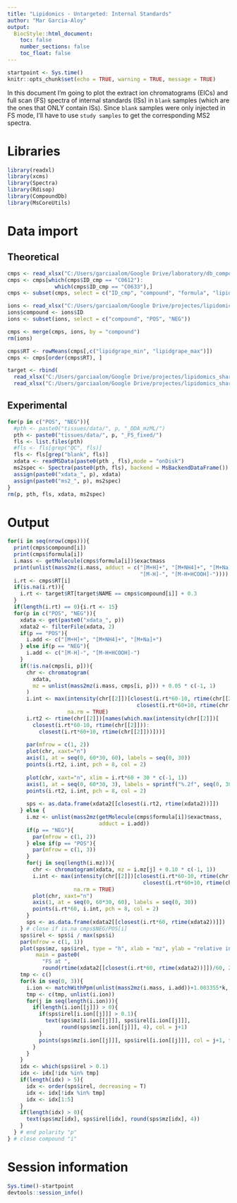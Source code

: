 ```yaml
---
title: "Lipidomics - Untargeted: Internal Standards"
author: "Mar Garcia-Aloy"
output: 
  BiocStyle::html_document:
    toc: false
    number_sections: false
    toc_float: false
---
```


```r
startpoint <- Sys.time()
knitr::opts_chunk$set(echo = TRUE, warning = TRUE, message = TRUE)
```


In this document I'm going to plot the extract ion chromatograms (EICs) and full scan (FS) spectra of internal standards (ISs) in `blank` samples (which are the ones that ONLY contain ISs). 
Since `blank` samples were only injected in FS mode, I'll have to use `study samples` to get the corresponding MS2 spectra.

# Libraries

```r
library(readxl)
library(xcms)
library(Spectra)
library(Rdisop)
library(CompoundDb)
library(MsCoreUtils)
```

# Data import

## Theoretical

```r
cmps <- read_xlsx("C:/Users/garciaalom/Google Drive/laboratory/db_compounds.xlsx")
cmps <- cmps[which(cmps$ID_cmp == "C0612"):
               which(cmps$ID_cmp == "C0633"),]
cmps <- subset(cmps, select = c("ID_cmp", "compound", "formula", "lipidgrape_min", "lipidgrape_max"))

ions <- read_xlsx("C:/Users/garciaalom/Google Drive/projectes/lipidomics_shared/new_rt.xlsx", sheet = "IS") 
ions$compound <- ions$ID
ions <- subset(ions, select = c("compound", "POS", "NEG"))

cmps <- merge(cmps, ions, by = "compound")
rm(ions)

cmps$RT <- rowMeans(cmps[,c("lipidgrape_min", "lipidgrape_max")])
cmps <- cmps[order(cmps$RT), ]

target <- rbind(
  read_xlsx("C:/Users/garciaalom/Google Drive/projectes/lipidomics_shared/new_rt.xlsx", sheet = "POS"), 
  read_xlsx("C:/Users/garciaalom/Google Drive/projectes/lipidomics_shared/new_rt.xlsx", sheet = "NEG"))
```

## Experimental

```r
for(p in c("POS", "NEG")){
  #pth <- paste0("tissues/data/", p, "_DDA_mzML/")
  pth <- paste0("tissues/data/", p, "_FS_fixed/") 
  fls <- list.files(pth) 
  #fls <- fls[grep("QC", fls)]
  fls <- fls[grep("blank", fls)]
  xdata <- readMSData(paste0(pth , fls),mode = "onDisk")
  ms2spec <- Spectra(paste0(pth, fls), backend = MsBackendDataFrame())
  assign(paste0("xdata_", p), xdata)
  assign(paste0("ms2_", p), ms2spec)
}
rm(p, pth, fls, xdata, ms2spec)
```

# Output

```r
for(i in seq(nrow(cmps))){
  print(cmps$compound[i])
  print(cmps$formula[i])
  i.mass <- getMolecule(cmps$formula[i])$exactmass
  print(unlist(mass2mz(i.mass, adduct = c("[M+H]+", "[M+NH4]+", "[M+Na]+", 
                                          "[M-H]-", "[M-H+HCOOH]-"))))
  i.rt <- cmps$RT[i]
  if(is.na(i.rt)){
    i.rt <- target$RT[target$NAME == cmps$compound[i]] + 0.3
  }
  if(length(i.rt) == 0){i.rt <- 15}
  for(p in c("POS", "NEG")){
    xdata <- get(paste0("xdata_", p))
    xdata2 <- filterFile(xdata, 2)
    if(p == "POS"){
      i.add <- c("[M+H]+", "[M+NH4]+", "[M+Na]+")
    } else if(p == "NEG"){
      i.add <- c("[M-H]-", "[M-H+HCOOH]-")
    }
    if(!is.na(cmps[i, p])){
      chr <- chromatogram(
        xdata, 
        mz = unlist(mass2mz(i.mass, cmps[i, p])) + 0.05 * c(-1, 1)
      )
      i.int <- max(intensity(chr[[2]])[closest(i.rt*60-10, rtime(chr[[2]])):
                                         closest(i.rt*60+10, rtime(chr[[2]]))], 
                   na.rm = TRUE)
      i.rt2 <- rtime(chr[[2]])[names(which.max(intensity(chr[[2]])[
        closest(i.rt*60-10, rtime(chr[[2]])):
          closest(i.rt*60+10, rtime(chr[[2]]))]))]
      
      par(mfrow = c(1, 2))
      plot(chr, xaxt="n")
      axis(1, at = seq(0, 60*30, 60), labels = seq(0, 30))
      points(i.rt2, i.int, pch = 8, col = 2)
      
      plot(chr, xaxt="n", xlim = i.rt*60 + 30 * c(-1, 1))
      axis(1, at = seq(0, 60*30, 3), labels = sprintf("%.2f", seq(0, 30, 3/60))) 
      points(i.rt2, i.int, pch = 8, col = 2)
      
      sps <- as.data.frame(xdata2[[closest(i.rt2, rtime(xdata2))]])
    } else {
      i.mz <- unlist(mass2mz(getMolecule(cmps$formula[i])$exactmass, 
                             adduct = i.add))
      if(p == "NEG"){
        par(mfrow = c(1, 2))
      } else if(p == "POS"){
        par(mfrow = c(1, 3))
      }
      for(j in seq(length(i.mz))){
        chr <- chromatogram(xdata, mz = i.mz[j] + 0.10 * c(-1, 1))
        i.int <- max(intensity(chr[[2]])[closest(i.rt*60-10, rtime(chr[[2]])):
                                           closest(i.rt*60+10, rtime(chr[[2]]))], 
                     na.rm = TRUE)
        plot(chr, xaxt="n")
        axis(1, at = seq(0, 60*30, 60), labels = seq(0, 30))
        points(i.rt*60, i.int, pch = 8, col = 2)
      }
      sps <- as.data.frame(xdata2[[closest(i.rt*60, rtime(xdata2))]])
    } # close if is.na cmps$NEG/POS[i]
    sps$irel <- sps$i / max(sps$i)
    par(mfrow = c(1, 1))
    plot(sps$mz, sps$irel, type = "h", xlab = "mz", ylab = "relative intensity",
         main = paste0(
           "FS at ", 
           round(rtime(xdata2[[closest(i.rt*60, rtime(xdata2))]])/60, 2), "min"))
    tmp <- c()
    for(k in seq(0, 3)){
      i.ion <- matchWithPpm(unlist(mass2mz(i.mass, i.add))+1.003355*k, sps$mz, ppm = 10)
      tmp <- c(tmp, unlist(i.ion))
      for(j in seq(length(i.ion))){
        if(length(i.ion[[j]]) > 0){
          if(sps$irel[i.ion[[j]]] > 0.1){
            text(sps$mz[i.ion[[j]]], sps$irel[i.ion[[j]]],  
                 round(sps$mz[i.ion[[j]]], 4), col = j+1) 
          }
          points(sps$mz[i.ion[[j]]], sps$irel[i.ion[[j]]], col = j+1, type = "h")
        }
      } 
    }
    idx <- which(sps$irel > 0.1)
    idx <- idx[!idx %in% tmp]
    if(length(idx) > 5){
      idx <- order(sps$irel, decreasing = T)
      idx <- idx[!idx %in% tmp]
      idx <- idx[1:5]
    }
    if(length(idx) > 0){
      text(sps$mz[idx], sps$irel[idx], round(sps$mz[idx], 4))
    }
  } # end polarity "p"
} # close compound "i"
```

# Session information

```r
Sys.time()-startpoint
devtools::session_info()
```